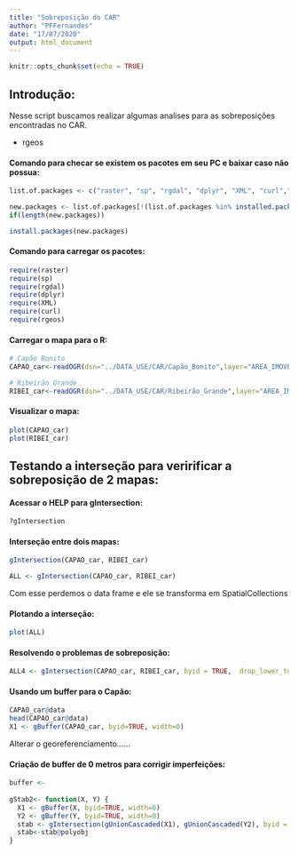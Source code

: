 ```yaml
---
title: "Sobreposição do CAR"
author: "PFFernandes"
date: "17/07/2020"
output: html_document
---
```


```r
knitr::opts_chunk$set(echo = TRUE)
```

## Introdução:
Nesse script buscamos realizar algumas analises para as sobreposições encontradas no CAR.

- rgeos


#### Comando para checar se existem os pacotes em seu PC e baixar caso não possua:
```r
list.of.packages <- c("raster", "sp", "rgdal", "dplyr", "XML", "curl","rgeos")

new.packages <- list.of.packages[!(list.of.packages %in% installed.packages()[,"Package"])]
if(length(new.packages)) 

install.packages(new.packages)
```

#### Comando para carregar os pacotes:
```r
require(raster)
require(sp)
require(rgdal)
require(dplyr)
require(XML)
require(curl)
require(rgeos)
```

#### Carregar o mapa para o R:
```r
# Capão Bonito
CAPAO_car<-readOGR(dsn="../DATA_USE/CAR/Capão_Bonito",layer="AREA_IMOVEL")

# Ribeirão Grande
RIBEI_car<-readOGR(dsn="../DATA_USE/CAR/Ribeirão_Grande",layer="AREA_IMOVEL")
```

#### Visualizar o mapa:
```r
plot(CAPAO_car)
plot(RIBEI_car)
```

## Testando a interseção para veririficar a sobreposição de 2 mapas:

#### Acessar o HELP para gIntersection:
```r
?gIntersection
```

#### Interseção entre dois mapas:
```r
gIntersection(CAPAO_car, RIBEI_car)

ALL <- gIntersection(CAPAO_car, RIBEI_car)
```
Com esse perdemos o data frame e ele se transforma em SpatialCollections

#### Plotando a interseção:
```r
plot(ALL)
```

#### Resolvendo o problemas de sobreposição:
```r
ALL4 <- gIntersection(CAPAO_car, RIBEI_car, byid = TRUE,  drop_lower_td = TRUE)
```

#### Usando um buffer para o Capão:
```r
CAPAO_car@data
head(CAPAO_car@data)
X1 <- gBuffer(CAPAO_car, byid=TRUE, width=0)
```
Alterar o georeferenciamento......


#### Criação de buffer de 0 metros para corrigir imperfeições:
```r
buffer <- 
  
gStab2<- function(X, Y) {
  X1 <- gBuffer(X, byid=TRUE, width=0)
  Y2 <- gBuffer(Y, byid=TRUE, width=0)
  stab <- gIntersection(gUnionCascaded(X1), gUnionCascaded(Y2), byid = TRUE)
  stab<-stab@polyobj
}
```



